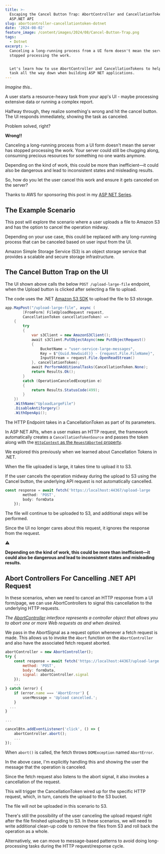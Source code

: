 ```yaml
---
title: >-
  Escaping the Cancel Button Trap: AbortController and CancellationToken in
  ASP.NET API
slug: abortcontroller-cancellationtoken-dotnet
date: '2024-08-02'
feature_image: /content/images/2024/08/Cancel-Button-Trap.png
tags:
  - Dotnet
excerpt: >-
  Canceling a long-running process from a UI form doesn't mean the server has
  stopped processing the work. 


  Let's learn how to use AbortController and CancellationTokens to help cancel a
  task all the way down when building ASP NET applications.
---
```

_Imagine this.._

A user starts a resource-heavy task from your app's UI - maybe processing extensive data or running a complex report.

Halfway through, they realize something's wrong and hit the cancel button. The UI responds immediately, showing the task as canceled.

Problem solved, right?

**Wrong!!**

<EmbedCard src="https://www.youtube.com/embed/tSEc5hXx1TM?feature=oembed" title="Abort Controller and Cancellation Tokens | Cancel Your Work All the Way | ASP NET" />

Canceling a long-running process from a UI form doesn't mean the server has stopped processing the work. Your server could still be chugging along, consuming precious resources for something no one wants anymore.

Depending on the kind of work, this could be more than inefficient—it could also be dangerous and lead to inconsistent states and misleading results.

So, how do you let the user cancel this work and ensure it gets canceled on the server?

Thanks to AWS for sponsoring this post in my [ASP NET Series](/blog/tag/asp-net/).

## The Example Scenario

This post will explore the scenario where a user uploads a file to Amazon S3 and has the option to cancel the operation midway.

Depending on your use case, this could be replaced with any long-running process that can be canceled based on user input from the UI.

<ImageCard src="/content/images/2024/07/image-27.png" alt="A simple UI form that allows a user to upload files to Amazon S3 using an API endpoint." caption="A simple UI form that allows a user to upload files to Amazon S3 using an API endpoint." />

Amazon Simple Storage Service (S3) is an object storage service that provides a scalable and secure storage infrastructure.

<BookmarkCard href="/blog/amazon-s3-dotnet/" title="Amazon S3 For the .NET Developer: How to Easily Get Started" description="Learn how to get started with Amazon S3 from a .NET Core application. We will learn how to store and retrieve data from the storage, important concepts to be aware of while using S3." icon="/content/images/size/w256h256/2022/10/logo-512x512.png" />

## The Cancel Button Trap on the UI

The UI shown above calls the below `POST /upload-large-file` endpoint, when the Upload button is clicked after selecting a file to upload.

The code uses the .NET [Amazon S3 SDK](https://www.nuget.org/packages/AWSSDK.S3) to upload the file to S3 storage.

```csharp
app.MapPost("/upload-large-file", async (
        [FromForm] FileUploadRequest request, 
        CancellationToken cancellationToken) =>
    {
        try
        {
            var s3Client = new AmazonS3Client();
            await s3Client.PutObjectAsync(new PutObjectRequest()
            {
                BucketName = "user-service-large-messages",
                Key = $"{Guid.NewGuid()} - {request.File.FileName}",
                InputStream = request.File.OpenReadStream()
            }, cancellationToken);
            await PerformAdditionalTasks(CancellationToken.None);
            return Results.Ok();
        }
        catch (OperationCanceledException e)
        {
            return Results.StatusCode(499);
        }
    })
    .WithName("UploadLargeFile")
    .DisableAntiforgery()
    .WithOpenApi();
```

The HTTP Endpoint takes in a CancellationToken as part of its parameters.

In ASP NET APIs, when a user makes an HTTP request, the framework automatically creates a `CancellationTokenSource` and passes the token along with the [`HttpContext` as the `ReuestAborted` property](https://learn.microsoft.com/en-us/aspnet/core/fundamentals/use-http-context?view=aspnetcore-8.0&ref=rahulpnath.com#requestaborted).

We explored this previously when we learned about Cancellation Tokens in .NET.

<BookmarkCard href="/blog/cancellation-token-dotnet/" title="A .NET Programmer’s Guide to CancellationToken" description="Imagine having a long-running request triggered by a user on your server. But the user is no longer interested in the result and has navigated away from the page. However, the server is still processing that request and utilizing resources until you come along and implement Cancellation Tokens in the" icon="/content/images/size/w256h256/2022/10/logo-512x512.png" />

When the file uploaded is large, it takes time to upload it to S3.

If the user cancels the operation midway during the upload to S3 using the Cancel button, the underlying API request is not automatically cancelled.

```js
const response = await fetch('https://localhost:44367/upload-large
        method: 'POST',
        body: formData
    });
```

The file will continue to be uploaded to S3, and additional steps will be performed.

Since the UI no longer cares about this request, it ignores the response from the request.

⚠️

__Depending on the kind of work, this could be more than inefficient—it could also be dangerous and lead to inconsistent states and misleading results.__

## Abort Controllers For Cancelling .NET API Request

In these scenarios, when we need to cancel an HTTP response from a UI form/page, we can use AbortControllers to signal this cancellation to the underlying HTTP requests.

_The_ [_AbortController_](https://developer.mozilla.org/en-US/docs/Web/API/AbortController) _interface represents a controller object that allows you to abort one or more Web requests as and when desired._

We pass in the AbortSignal as a request option whenever a fetch request is made. This allows us to invoke the `Abort` function on the `AbortController` and also have the associated fetch request aborted.

```js
abortController = new AbortController();
try {
    const response = await fetch('https://localhost:44367/upload-large
        method: 'POST',
        body: formData,
        signal: abortController.signal
    });
    ...
} catch (error) {
    if (error.name === 'AbortError') {
        userMessage = 'Upload cancelled.';
    }
  ...
}

...

cancelBtn.addEventListener('click', () => {
    abortController.abort();
    ...
});
```

When `abort()` is called, the fetch throws `DOMException` named `AbortError`.

In the above case, I'm explicitly handling this and showing the user the message that the operation is canceled.

Since the fetch request also listens to the abort signal, it also invokes a cancellation of the request.

This will trigger the CancellationToken wired up for the specific HTTP request, which, in turn, cancels the upload to the S3 bucket.

The file will not be uploaded in this scenario to S3.

There's still the possibility of the user canceling the upload request right after the file finished uploading to S3. In these scenarios, we will need to write additional clean-up code to remove the files from S3 and roll back the operation as a whole.

Alternatively, we can move to message-based patterns to avoid doing long-processing tasks during the HTTP request/response cycle.
